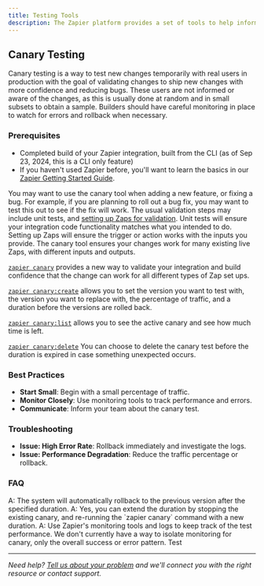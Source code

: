 ```yaml
---
title: Testing Tools
description: The Zapier platform provides a set of tools to help inform and validate your integration before pushing changes out to users.
---
```

## Canary Testing

Canary testing is a way to test new changes temporarily with real users in production with the goal of validating changes to ship new changes with more confidence and reducing bugs. These users are not informed or aware of the changes, as this is usually done at random and in small subsets to obtain a sample. Builders should have careful monitoring in place to watch for errors and rollback when necessary.

### Prerequisites

*   Completed build of your Zapier integration, built from the CLI (as of Sep 23, 2024, this is a CLI only feature)
*   If you haven't used Zapier before, you'll want to learn the basics in our [Zapier Getting Started Guide](https://zapier.com/learn/zapier-quick-start-guide/).

You may want to use the canary tool when adding a new feature, or fixing a bug. For example, if you are planning to roll out a bug fix, you may want to test this out to see if the fix will work. The usual validation steps may include unit tests, and [setting up Zaps for validation](/platform/build/test-monitoring). Unit tests will ensure your integration code functionality matches what you intended to do. Setting up Zaps will ensure the trigger or action works with the inputs you provide. The canary tool ensures your changes work for many existing live Zaps, with different inputs and outputs.

[`zapier canary`](https://github.com/zapier/zapier-platform/blob/main/packages/cli/docs/cli.md#canarycreate) provides a new way to validate your integration and build confidence that the change can work for all different types of Zap set ups.

[`zapier canary:create`](https://github.com/zapier/zapier-platform/blob/main/packages/cli/docs/cli.md#canarycreate) allows you to set the version you want to test with, the version you want to replace with, the percentage of traffic, and a duration before the versions are rolled back.

[`zapier canary:list`](https://github.com/zapier/zapier-platform/blob/main/packages/cli/docs/cli.md#canarylist) allows you to see the active canary and see how much time is left.

[`zapier canary:delete`](https://github.com/zapier/zapier-platform/blob/main/packages/cli/docs/cli.md#canarydelete) You can choose to delete the canary test before the duration is expired in case something unexpected occurs.

### Best Practices

*   **Start Small**: Begin with a small percentage of traffic.
*   **Monitor Closely**: Use monitoring tools to track performance and errors.
*   **Communicate**: Inform your team about the canary test.

### Troubleshooting

*   **Issue: High Error Rate**: Rollback immediately and investigate the logs.
*   **Issue: Performance Degradation**: Reduce the traffic percentage or rollback.

### FAQ
<AccordionGroup>
  <Accordion title="Q: What happens if I don't rollback in time?">
A: The system will automatically rollback to the previous version after the specified duration.
  </Accordion>
  <Accordion title="Q: Can I extend the duration of a canary test?">
A: Yes, you can extend the duration by stopping the existing canary, and re-running the `zapier canary` command with a new duration.
  </Accordion>
  <Accordion title="Q: How do I monitor the canary test?">
A: Use Zapier's monitoring tools and logs to keep track of the test performance. We don't currently have a way to isolate monitoring for canary, only the overall success or error pattern. Test
  </Accordion>
</AccordionGroup>

- - -

_Need help? [Tell us about your problem](https://developer.zapier.com/contact) and we'll connect you with the right resource or contact support._
